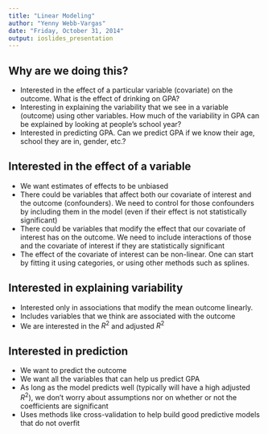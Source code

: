 ```yaml
---
title: "Linear Modeling"
author: "Yenny Webb-Vargas"
date: "Friday, October 31, 2014"
output: ioslides_presentation
---
```


## Why are we doing this?

- Interested in the effect of a particular variable (covariate) on the outcome. What is the effect of drinking on GPA?
- Interesting in explaining the variability that we see in a variable (outcome) using other variables. How much of the variability in GPA can be explained by looking at people's school year?
- Interested in predicting GPA. Can we predict GPA if we know their age, school they are in, gender, etc.?

## Interested in the effect of a variable

- We want estimates of effects to be unbiased
- There could be variables that affect both our covariate of interest and the outcome (confounders). We need to control for those confounders by including them in the model (even if their effect is not statistically significant)
- There could be variables that modify the effect that our covariate of interest has on the outcome. We need to include interactions of those and the covariate of interest if they are statistically significant
- The effect of the covariate of interest can be non-linear. One can start by fitting it using categories, or using other methods such as splines.

## Interested in explaining variability

- Interested only in associations that modify the mean outcome linearly.
- Includes variables that we think are associated with the outcome
- We are interested in the $R^2$ and adjusted $R^2$

## Interested in prediction

- We want to predict the outcome
- We want all the variables that can help us predict GPA
- As long as the model predicts well (typically will have a high adjusted $R^2$), we don't worry about assumptions nor on whether or not the coefficients are significant
- Uses methods like cross-validation to help build good predictive models that do not overfit 
